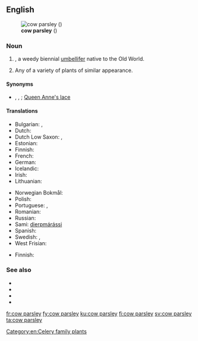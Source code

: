 ==English==
[[File:Anthriscus sylvestris Fluitenkruidbloemen.jpg|thumb|'''cow parsley''' ({{taxlink|Anthriscus sylvestris|species|noshow=1}})]]

===Noun===
{{en-noun|-}}

# {{taxlink|Anthriscus sylvestris|species|noshow=1}}, a weedy biennial [[umbellifer]] native to the Old World.
# {{lb|en|by extension}} Any of a variety of plants of similar appearance.

====Synonyms====
* {{sense|Anthriscus sylvestris}} {{vern|wild chervil}}, {{vern|wild beaked parsley}}, {{l|en|keck}}; [[Queen Anne's lace]] {{qualifier|UK}}

====Translations====
{{trans-top|a weedy biennial umbellifer}}
* Bulgarian: {{t|bg|азмацук|m}}, {{t|bg|див керевиз}}
* Dutch: {{t|nl|fluitenkruid}}
* Dutch Low Saxon: {{t|nds-nl|schierling}}, {{t|nds-nl|fluitekruud}}
* Estonian: {{t|et|mets-harakputk}}
* Finnish: {{t+|fi|koiranputki}}
* French: {{t+|fr|anthrisque sauvage}}
* German: {{t|de|Wiesenkerbel|m}}
* Icelandic: {{t+|is|skógarkerfill}}
* Irish: {{t|ga|peirsil bhó|f}}
* Lithuanian: {{t|lt|krūminis builis}}
{{trans-mid}}
* Norwegian Bokmål: {{t|nb|hundekjeks}}
* Polish: {{t|pl|trybula leśna}}
* Portuguese: {{t|pt|erva-cicutária|f}}, {{t|pt|cicutária|f}}
* Romanian: {{t+|ro|hasmațuchi|m}}
* Russian: {{t|ru|купы́рь лесно́й|m}}
* Sami: [[dierpmárássi]]
* Spanish: {{t|es|esperifollo verde|m}}
* Swedish: {{t+|sv|hundkäx|n}}, {{t|sv|hundloka|c}}
* West Frisian: {{t|fy|piipkrûd}}
{{trans-bottom}}

{{trans-top|similar plant}}
* Finnish: {{t+|fi|putki}}
{{trans-mid}}
{{trans-bottom}}

===See also===
* {{pedialite}}
* {{specieslite|Anthriscus sylvestris}}
* {{comcatlite|Anthriscus sylvestris}}
* {{R:USDA Plants|ANSY}}

[[Category:en:Celery family plants]]

[[fr:cow parsley]]
[[fy:cow parsley]]
[[ku:cow parsley]]
[[fi:cow parsley]]
[[sv:cow parsley]]
[[ta:cow parsley]]